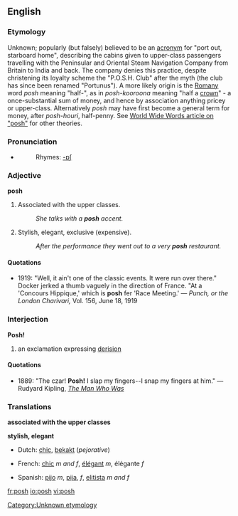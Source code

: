 ==English==

===Etymology===
Unknown; popularly (but falsely) believed to be an [[acronym]] for "port out, starboard home", describing the cabins given to upper-class passengers travelling with the Peninsular and Oriental Steam Navigation Company from Britain to India and back. The company denies this practice, despite christening its loyalty scheme the "P.O.S.H. Club" after the myth (the club has since been renamed "Portunus").
A more likely origin is the [[Romany]] word ''posh'' meaning "half-", as in ''posh-kooroona'' meaning "half a [[crown]]" - a once-substantial sum of money, and hence by association anything pricey or upper-class. Alternatively ''posh'' may have first become a general term for money, after ''posh-houri'', half-penny.
See [http://www.worldwidewords.org/qa/qa-pos1.htm World Wide Words article on "posh"] for other theories. [[Category:Unknown etymology]]

===Pronunciation===
*{{audio|en-uk-posh.ogg|Audio (UK)}}
*:Rhymes: [[Rhymes:English:-ɒʃ|-ɒʃ]]

===Adjective===
'''posh'''

#Associated with the upper classes.
#:''She talks with a '''posh''' accent.''
#Stylish, elegant, exclusive (expensive).
#:''After the performance they went out to a very '''posh''' restaurant.''

====Quotations====
*1919: "Well, it ain't one of the classic events. It were run over there." Docker jerked a thumb vaguely in the direction of France. "At a 'Concours Hippique,' which is '''posh''' fer 'Race Meeting.' &mdash; ''Punch, or the London Charivari,'' Vol. 156, June 18, 1919

===Interjection===
'''Posh!'''
# an exclamation expressing [[derision]]

====Quotations====
*1889: "The czar! '''Posh!''' I slap my fingers--I snap my fingers at him." &mdash; Rudyard Kipling, [http://www.gutenberg.org/files/12732/12732.txt ''The Man Who Was'']

===Translations===

'''associated with the upper classes'''
{{top}}
{{mid}}
{{bottom}}

'''stylish, elegant'''
{{top}}
*Dutch: [[chic#Dutch|chic]], [[bekakt]] (''pejorative'')
{{mid}}
*French: [[chic#French|chic]] ''m and f'', [[élégant]] ''m'', élégante ''f''
{{bottom}}
*Spanish: [[pijo]] ''m'', [[pija]], ''f'', [[elitista]] ''m and f''

[[fr:posh]]
[[io:posh]]
[[vi:posh]]